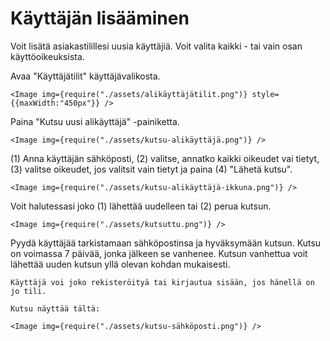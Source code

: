 # Käyttäjän lisääminen

Voit lisätä asiakastilillesi uusia käyttäjiä. Voit valita kaikki - tai vain osan käyttöoikeuksista.

<Stepper>
  <Step>
    Avaa "Käyttäjätilit" käyttäjävalikosta.

    <Image img={require("./assets/alikäyttäjätilit.png")} style={{maxWidth:"450px"}} />
  </Step>
  <Step>
    Paina "Kutsu uusi alikäyttäjä" -painiketta.

    <Image img={require("./assets/kutsu-alikäyttäjä.png")} />
  </Step>
  <Step>
    (1) Anna käyttäjän sähköposti, (2) valitse, annatko kaikki oikeudet vai tietyt, (3) valitse oikeudet, jos valitsit vain tietyt ja paina (4) "Lähetä kutsu".

    <Image img={require("./assets/kutsu-alikäyttäjä-ikkuna.png")} />
  </Step>
  <Step>
    Voit halutessasi joko (1) lähettää uudelleen tai (2) perua kutsun.

    <Image img={require("./assets/kutsuttu.png")} />
  </Step>
  <Step>
    Pyydä käyttäjää tarkistamaan sähköpostinsa ja hyväksymään kutsun. Kutsu on voimassa 7 päivää, jonka jälkeen se vanhenee. Kutsun vanhettua voit lähettää uuden kutsun yllä olevan kohdan mukaisesti.

    Käyttäjä voi joko rekisteröityä tai kirjautua sisään, jos hänellä on jo tili.

    Kutsu näyttää tältä:

    <Image img={require("./assets/kutsu-sähköposti.png")} />
  </Step>
</Stepper>
